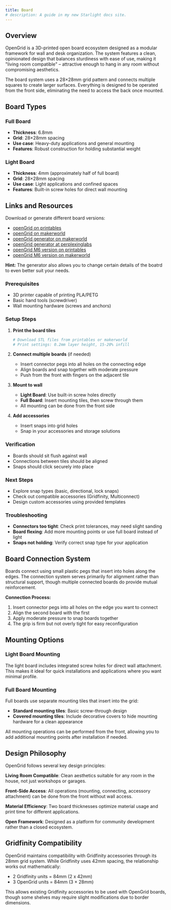 ```yaml
---
title: Board
# description: A guide in my new Starlight docs site.
---
```


## Overview

OpenGrid is a 3D-printed open board ecosystem designed as a modular framework for wall and desk organization. The system features a clean, opinionated design that balances sturdiness with ease of use, making it "living room compatible" – attractive enough to hang in any room without compromising aesthetics.

The board system uses a 28×28mm grid pattern and connects multiple squares to create larger surfaces. Everything is designed to be operated from the front side, eliminating the need to access the back once mounted.

## Board Types

### Full Board
- **Thickness**: 6.8mm
- **Grid**: 28×28mm spacing
- **Use case**: Heavy-duty applications and general mounting
- **Features**: Robust construction for holding substantial weight

### Light Board
- **Thickness**: 4mm (approximately half of full board)
- **Grid**: 28×28mm spacing
- **Use case**: Light applications and confined spaces
- **Features**: Built-in screw holes for direct wall mounting

## Links and Resources

Download or generate different board versions:
* [openGrid on printables](https://www.printables.com/model/1214361-opengrid-walldesk-mounting-framework-and-ecosystem)
* [openGrid on makerworld](https://makerworld.com/en/models/1179191-opengrid-wall-desk-mounting-framework-ecosystem)
* [openGrid generator on makerworld](https://makerworld.com/en/models/1304337-opengrid-tile-generator)
* [openGrid generator at perplexinglabs](https://gridfinity.perplexinglabs.com/pr/opengrid/0/0)
* [openGrid M6 version on printables](https://www.printables.com/model/1219888-opengrid-m6-screw-board-version)
* [openGrid M6 version on makerworld](https://makerworld.com/en/models/1184183-opengrid-m6-screw-board-version)

**Hint:** The generator also allows you to change certain details of the boatrd to  even better suit your needs.

### Prerequisites

- 3D printer capable of printing PLA/PETG
- Basic hand tools (screwdriver)
- Wall mounting hardware (screws and anchors)

### Setup Steps

1. **Print the board tiles**
   ```bash
   # Download STL files from printables or makerworld
   # Print settings: 0.2mm layer height, 15-20% infill
   ```

2. **Connect multiple boards** (if needed)
   - Insert connector pegs into all holes on the connecting edge
   - Align boards and snap together with moderate pressure
   - Push from the front with fingers on the adjacent tile

3. **Mount to wall**
   - **Light Board**: Use built-in screw holes directly
   - **Full Board**: Insert mounting tiles, then screw through them
   - All mounting can be done from the front side

4. **Add accessories**
   - Insert snaps into grid holes
   - Snap in your accessories and storage solutions

### Verification
- Boards should sit flush against wall
- Connections between tiles should be aligned
- Snaps should click securely into place

### Next Steps
- Explore snap types (basic, directional, lock snaps)
- Check out compatible accessories (Gridfinity, Multiconnect)
- Design custom accessories using provided templates

### Troubleshooting
- **Connectors too tight**: Check print tolerances, may need slight sanding
- **Board flexing**: Add more mounting points or use full board instead of light
- **Snaps not holding**: Verify correct snap type for your application

## Board Connection System

Boards connect using small plastic pegs that insert into holes along the edges. The connection system serves primarily for alignment rather than structural support, though multiple connected boards do provide mutual reinforcement.

**Connection Process:**
1. Insert connector pegs into all holes on the edge you want to connect
2. Align the second board with the first
3. Apply moderate pressure to snap boards together
4. The grip is firm but not overly tight for easy reconfiguration

## Mounting Options

### Light Board Mounting
The light board includes integrated screw holes for direct wall attachment. This makes it ideal for quick installations and applications where you want minimal profile.

### Full Board Mounting
Full boards use separate mounting tiles that insert into the grid:
- **Standard mounting tiles**: Basic screw-through design
- **Covered mounting tiles**: Include decorative covers to hide mounting hardware for a clean appearance

All mounting operations can be performed from the front, allowing you to add additional mounting points after installation if needed.

## Design Philosophy

OpenGrid follows several key design principles:

**Living Room Compatible**: Clean aesthetics suitable for any room in the house, not just workshops or garages.

**Front-Side Access**: All operations (mounting, connecting, accessory attachment) can be done from the front without wall access.

**Material Efficiency**: Two board thicknesses optimize material usage and print time for different applications.

**Open Framework**: Designed as a platform for community development rather than a closed ecosystem.

## Gridfinity Compatibility

OpenGrid maintains compatibility with Gridfinity accessories through its 28mm grid system. While Gridfinity uses 42mm spacing, the relationship works out mathematically:
- 2 Gridfinity units = 84mm (2 x 42mm)
- 3 OpenGrid units = 84mm (3 × 28mm)

This allows existing Gridfinity accessories to be used with OpenGrid boards, though some shelves may require slight modifications due to border dimensions.
